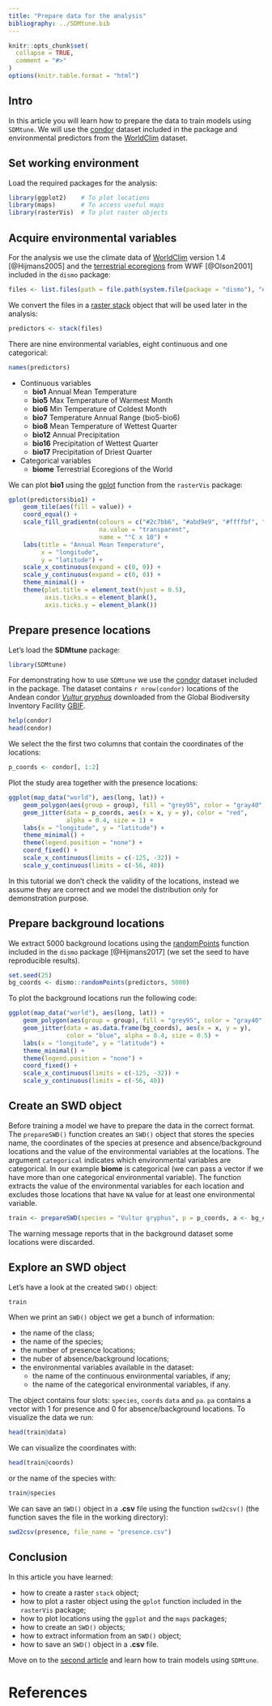 ```yaml
---
title: "Prepare data for the analysis"
bibliography: ../SDMtune.bib
---
```


```r
knitr::opts_chunk$set(
  collapse = TRUE,
  comment = "#>"
)
options(knitr.table.format = "html")
```

## Intro

In this article you will learn how to prepare the data to train models using `SDMtune`. We will use the [condor](../../reference/condor.html) dataset included in the package and environmental predictors from the  [WorldClim](http://www.worldclim.org/) dataset.

## Set working environment

Load the required packages for the analysis:

```r
library(ggplot2)    # To plot locations
library(maps)       # To access useful maps
library(rasterVis)  # To plot raster objects
```

## Acquire environmental variables

For the analysis we use the climate data of [WorldClim](http://www.worldclim.org/) version 1.4 [@Hijmans2005] and the [terrestrial ecoregions](https://www.worldwildlife.org/publications/terrestrial-ecoregions-of-the-world)  from WWF [@Olson2001] included in the `dismo` package:

```r
files <- list.files(path = file.path(system.file(package = "dismo"), "ex"), pattern = "grd", full.names = TRUE)
```

We convert the files in a [raster stack](https://www.rdocumentation.org/packages/raster/versions/2.8-19/topics/stack) object that will be used later in the analysis:
```r
predictors <- stack(files)
```

There are nine environmental variables, eight continuous and one categorical:
```r
names(predictors)
```

* Continuous variables
    + **bio1** Annual Mean Temperature
    + **bio5** Max Temperature of Warmest Month
    + **bio6** Min Temperature of Coldest Month
    + **bio7** Temperature Annual Range (bio5-bio6)
    + **bio8** Mean Temperature of Wettest Quarter
    + **bio12** Annual Precipitation
    + **bio16** Precipitation of Wettest Quarter
    + **bio17** Precipitation of Driest Quarter
* Categorical variables
    + **biome** Terrestrial Ecoregions of the World

We can plot **bio1** using the [gplot](https://www.rdocumentation.org/packages/rasterVis/versions/0.43/topics/gplot-methods) function from the `rasterVis` package:

```r
gplot(predictors$bio1) +
    geom_tile(aes(fill = value)) +
    coord_equal() +
    scale_fill_gradientn(colours = c("#2c7bb6", "#abd9e9", "#ffffbf", "#fdae61", "#d7191c"),
                         na.value = "transparent",
                         name = "°C x 10") +
    labs(title = "Annual Mean Temperature",
         x = "longitude",
         y = "latitude") +
    scale_x_continuous(expand = c(0, 0)) +
    scale_y_continuous(expand = c(0, 0)) +
    theme_minimal() +
    theme(plot.title = element_text(hjust = 0.5),
          axis.ticks.x = element_blank(),
          axis.ticks.y = element_blank())
```

## Prepare presence locations

Let's load the **SDMtune** package:

```r
library(SDMtune)
```

For demonstrating how to use `SDMtune` we use the [condor](../../reference/condor.html) dataset included in the package. The dataset contains `r nrow(condor)` locations of the Andean condor [*Vultur gryphus*](https://en.wikipedia.org/wiki/Andean_condor) downloaded from the Global Biodiversity Inventory Facility [GBIF](http://www.gbif.org/).
```r
help(condor)
head(condor)
```

We select the the first two columns that contain the coordinates of the locations:
```r
p_coords <- condor[, 1:2]
```

Plot the study area together with the presence locations:
```r
ggplot(map_data("world"), aes(long, lat)) +
    geom_polygon(aes(group = group), fill = "grey95", color = "gray40", size = 0.2) +
    geom_jitter(data = p_coords, aes(x = x, y = y), color = "red",
                alpha = 0.4, size = 1) +
    labs(x = "longitude", y = "latitude") +
    theme_minimal() +
    theme(legend.position = "none") +
    coord_fixed() +
    scale_x_continuous(limits = c(-125, -32)) +
    scale_y_continuous(limits = c(-56, 40))
```
In this tutorial we don't check the validity of the locations, instead we assume they are correct and we model the distribution only for demonstration purpose.

## Prepare background locations

We extract 5000 background locations using the [randomPoints](https://www.rdocumentation.org/packages/dismo/versions/1.1-4/topics/randomPoints) function included in the `dismo` package [@Hijmans2017] (we set the seed to have reproducible results).

```r
set.seed(25)
bg_coords <- dismo::randomPoints(predictors, 5000)
```

To plot the background locations run the following code:

```r
ggplot(map_data("world"), aes(long, lat)) +
    geom_polygon(aes(group = group), fill = "grey95", color = "gray40", size = 0.2) +
    geom_jitter(data = as.data.frame(bg_coords), aes(x = x, y = y),
                color = "blue", alpha = 0.4, size = 0.5) +
    labs(x = "longitude", y = "latitude") +
    theme_minimal() +
    theme(legend.position = "none") +
    coord_fixed() +
    scale_x_continuous(limits = c(-125, -32)) +
    scale_y_continuous(limits = c(-56, 40))
```

## Create an SWD object

Before training a model we have to prepare the data in the correct format. The `prepareSWD()` function creates an `SWD()` object that stores the species name, the coordinates of the species at presence and absence/background locations and the value of the environmental variables at the locations. The argument `categorical` indicates which environmental variables are categorical. In our example **biome** is categorical (we can pass a vector if we have more than one categorical environmental variable). The function extracts the value of the environmental variables for each location and excludes those locations that have `NA` value for at least one environmental variable.

```r
train <- prepareSWD(species = "Vultur gryphus", p = p_coords, a <- bg_coords, env = predictors, categorical = "biome")

```

The warning message reports that in the background dataset some locations were discarded.

## Explore an SWD object

Let's have a look at the created `SWD()` object:

```r
train
```

When we print an `SWD()` object we get a bunch of information:

* the name of the class;
* the name of the species;
* the number of presence locations;
* the nuber of absence/background locations;
* the environmental variables available in the dataset:
    + the name of the continuous environmental variables, if any;
    + the name of the categorical environmental variables, if any.

The object contains four slots: `species`, `coords` `data` and `pa`. `pa` contains a vector with 1 for presence and 0 for absence/background locations. To visualize the data we run:

```r
head(train@data)
```

We can visualize the coordinates with:

```r
head(train@coords)
```

or the name of the species with:
```r
train@species
```

We can save an `SWD()` object in a **.csv** file using the function `swd2csv()` (the function saves the file in the working directory):
```r
swd2csv(presence, file_name = "presence.csv")
```

## Conclusion

In this article you have learned:

* how to create a raster `stack` object;
* how to plot a raster object using the `gplot` function included in the `rasterVis` package;
* how to plot locations using the `ggplot` and the `maps` packages;
* how to create an `SWD()` objects;
* how to extract information from an `SWD()` object;
* how to save an `SWD()` object in a **.csv** file.

Move on to the [second article](./train_model.html) and learn how to train models using `SDMtune`.

# References
